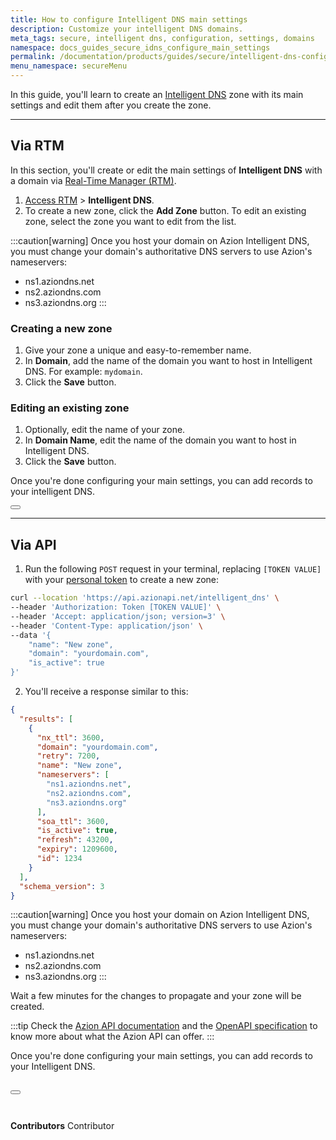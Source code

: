 ```yaml
---
title: How to configure Intelligent DNS main settings
description: Customize your intelligent DNS domains.
meta_tags: secure, intelligent dns, configuration, settings, domains
namespace: docs_guides_secure_idns_configure_main_settings
permalink: /documentation/products/guides/secure/intelligent-dns-configure-main-settings/
menu_namespace: secureMenu
---
```



In this guide, you'll learn to create an [Intelligent DNS](/en/documentation/products/secure/intelligent-dns/) zone with its main settings and edit them after you create the zone.

---

## Via RTM

In this section, you'll create or edit the main settings of **Intelligent DNS** with a domain via [Real-Time Manager (RTM)](https://console.azion.com).

1. [Access RTM](/en/documentation/products/guides/how-to-access-rtm/) > **Intelligent DNS**.
2. To create a new zone, click the **Add Zone** button. To edit an existing zone, select the zone you want to edit from the list.

:::caution[warning]
Once you host your domain on Azion Intelligent DNS, you must change your domain's authoritative DNS servers to use Azion's nameservers:

- ns1.aziondns.net
- ns2.aziondns.com
- ns3.aziondns.org
:::

### Creating a new zone

1. Give your zone a unique and easy-to-remember name.
2. In **Domain**, add the name of the domain you want to host in Intelligent DNS. For example: `mydomain`.
3. Click the **Save** button.

### Editing an existing zone

1. Optionally, edit the name of your zone.
2. In **Domain Name**, edit the name of the domain you want to host in Intelligent DNS.
3. Click the **Save** button.

Once you're done configuring your main settings, you can add records to your intelligent DNS.

<Button href="/en/documentation/products/guides/secure/add-records//" text="go to add records guide" variant="secondary"></Button>

---

## Via API

1. Run the following `POST` request in your terminal, replacing `[TOKEN VALUE]` with your [personal token](/en/documentation/products/guides/personal-tokens/) to create a new zone:

```bash
curl --location 'https://api.azionapi.net/intelligent_dns' \
--header 'Authorization: Token [TOKEN VALUE]' \
--header 'Accept: application/json; version=3' \
--header 'Content-Type: application/json' \
--data '{
    "name": "New zone",
    "domain": "yourdomain.com",
    "is_active": true
}'
```

2. You'll receive a response similar to this:

```json
{
  "results": [
    {
      "nx_ttl": 3600,
      "domain": "yourdomain.com",
      "retry": 7200,
      "name": "New zone",
      "nameservers": [
        "ns1.aziondns.net",
        "ns2.aziondns.com",
        "ns3.aziondns.org"
      ],
      "soa_ttl": 3600,
      "is_active": true,
      "refresh": 43200,
      "expiry": 1209600,
      "id": 1234
    }
  ],
  "schema_version": 3
}
```

:::caution[warning]
Once you host your domain on Azion Intelligent DNS, you must change your domain's authoritative DNS servers to use Azion's nameservers:

- ns1.aziondns.net
- ns2.aziondns.com
- ns3.aziondns.org
:::

Wait a few minutes for the changes to propagate and your zone will be created.

:::tip
Check the [Azion API documentation](https://api.azion.com/) and the [OpenAPI specification](https://github.com/aziontech/azionapi-openapi/) to know more about what the Azion API can offer.
:::

Once you're done configuring your main settings, you can add records to your Intelligent DNS.

<Button href="/en/documentation/products/guides/secure/add-records/" text="go to add records guide" variant="secondary"></Button>
<br /><br />
---

**Contributors** <ContributorList>Contributor</ContributorList>
